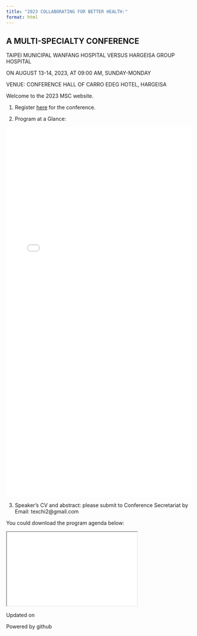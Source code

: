 ```yaml
---
title: "2023 COLLABORATING FOR BETTER HEALTH:"
format: html
---
```


## A MULTI-SPECIALTY CONFERENCE

TAIPEI MUNICIPAL WANFANG HOSPITAL VERSUS HARGEISA GROUP HOSPITAL

ON AUGUST 13-14, 2023, AT 09:00 AM, SUNDAY-MONDAY

VENUE: CONFERENCE HALL OF CARRO EDEG HOTEL, HARGEISA

Welcome to the 2023 MSC website.

1) Register <a href="https://bit.ly/2ABcDeF">here</a> for the conference.


2) Program at a Glance:





<embed 
  type="application/pdf" 
  src="TMM_SLN_tikzposter_2023Aug__portrait_agenda___TMM_Conference_final.pdf"
  width="100%" 
  height="1000px"
  zoom="130%"
>


3) Speaker's CV and abstract: please submit to Conference Secretariat by Email: texchi2@gmail.com



You could download the program agenda below:


<style>
iframe {
  width: 70%;
}
</style>

  <iframe src="TMM_SLN_tikzposter_2023Aug__portrait_agenda___TMM_Conference_final.pdf" width="50%" height="200px">
  </iframe>
  
  
Updated on <p id="date"></p>
Powered by github
<script>
document.getElementById("date").innerHTML = Date();
</script>


